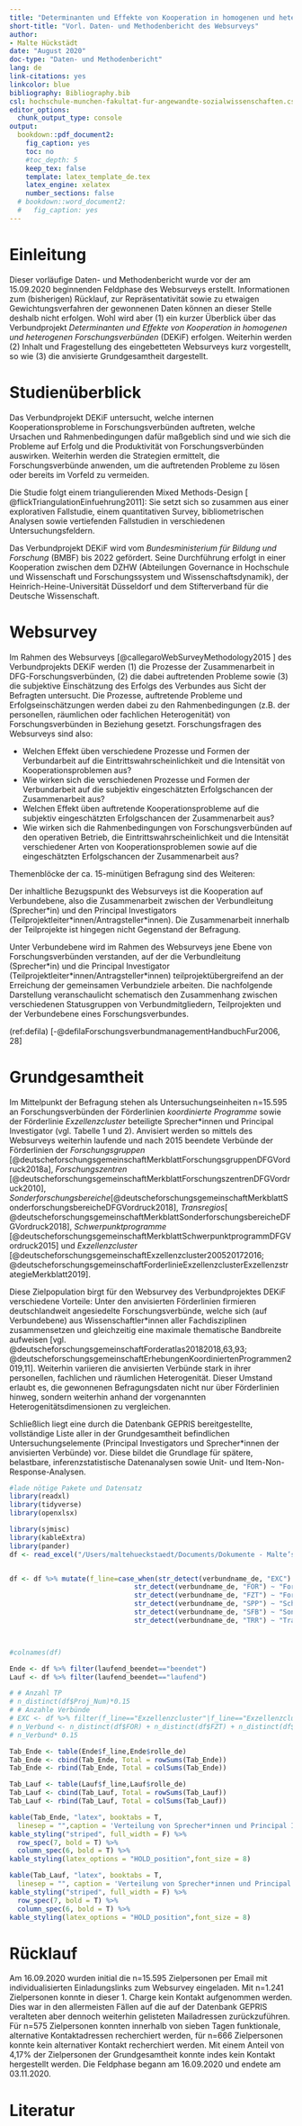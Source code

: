 ```yaml
---
title: "Determinanten und Effekte von Kooperation in homogenen und heterogenen Forschungsverbünden (DEKiF)"
short-title: "Vorl. Daten- und Methodenbericht des Websurveys"
author:
- Malte Hückstädt
date: "August 2020"
doc-type: "Daten- und Methodenbericht"
lang: de
link-citations: yes
linkcolor: blue
bibliography: Bibliography.bib
csl: hochschule-munchen-fakultat-fur-angewandte-sozialwissenschaften.csl
editor_options:
  chunk_output_type: console
output:
  bookdown::pdf_document2:
    fig_caption: yes
    toc: no
    #toc_depth: 5
    keep_tex: false
    template: latex_template_de.tex
    latex_engine: xelatex
    number_sections: false
  # bookdown::word_document2:
  #   fig_caption: yes
---
```


\pagenumbering{gobble}
\tableofcontents

\cleardoublepage
\pagenumbering{Roman}
\listoffigures
\addcontentsline{toc}{section}{Abbildungsverzeichnis}

\cleardoublepage
\listoftables
\addcontentsline{toc}{section}{Tabellenverzeichnis}

\cleardoublepage
\pagenumbering{arabic}


# Einleitung

Dieser vorläufige Daten- und Methodenbericht wurde vor der am 15.09.2020 beginnenden Feldphase des Websurveys erstellt. Informationen zum (bisherigen) Rücklauf, zur Repräsentativität sowie zu etwaigen Gewichtungsverfahren der gewonnenen Daten können an dieser Stelle deshalb  nicht erfolgen. Wohl wird aber (1) ein kurzer Überblick über das Verbundprojekt  *Determinanten und Effekte von Kooperation in homogenen und heterogenen Forschungsverbünden* (DEKiF) erfolgen. Weiterhin werden (2) Inhalt und Fragestellung des eingebetteten Websurveys kurz vorgestellt, so wie (3) die anvisierte Grundgesamtheit dargestellt.

# Studienüberblick

Das Verbundprojekt DEKiF untersucht, welche internen Kooperationsprobleme in Forschungsverbünden auftreten, welche Ursachen und Rahmenbedingungen dafür maßgeblich sind und wie sich die Probleme auf Erfolg und die Produktivität von Forschungsverbünden auswirken. Weiterhin werden die Strategien ermittelt, die Forschungsverbünde anwenden, um die auftretenden Probleme zu lösen oder bereits im Vorfeld zu vermeiden.

\vspace{3 mm}

Die Studie folgt einem triangulierenden Mixed Methods-Design [ @flickTriangulationEinfuehrung2011]: Sie setzt sich so zusammen aus einer explorativen Fallstudie, einem quantitativen Survey, bibliometrischen Analysen sowie vertiefenden Fallstudien in verschiedenen Untersuchungsfeldern.

\vspace{3 mm}

Das Verbundprojekt DEKiF wird vom *Bundesministerium für Bildung und Forschung* (BMBF) bis 2022 gefördert. Seine Durchführung erfolgt in einer Kooperation zwischen dem DZHW (Abteilungen Governance in Hochschule und Wissenschaft und Forschungssystem und Wissenschaftsdynamik), der Heinrich-Heine-Universität Düsseldorf und dem Stifterverband für die Deutsche Wissenschaft.

# Websurvey

Im Rahmen des Websurveys [@callegaroWebSurveyMethodology2015 ] des Verbundprojekts DEKiF werden (1) die Prozesse der Zusammenarbeit in DFG-Forschungsverbünden, (2) die dabei auftretenden Probleme sowie (3) die subjektive Einschätzung des Erfolgs des Verbundes aus Sicht der Befragten untersucht. Die Prozesse, auftretende Probleme und Erfolgseinschätzungen werden dabei zu den Rahmenbedingungen (z.B. der personellen, räumlichen oder fachlichen Heterogenität) von Forschungsverbünden in Beziehung gesetzt. Forschungsfragen des Websurveys sind also:

- Welchen Effekt üben verschiedene Prozesse und Formen der Verbundarbeit auf die Eintrittswahrscheinlichkeit und die Intensität von Kooperationsproblemen aus?
- Wie wirken sich die verschiedenen Prozesse und Formen der Verbundarbeit auf die subjektiv eingeschätzten Erfolgschancen der Zusammenarbeit aus?
- Welchen Effekt üben auftretende Kooperationsprobleme auf die subjektiv eingeschätzten Erfolgschancen der Zusammenarbeit aus?
- Wie wirken sich die Rahmenbedingungen von Forschungsverbünden auf den operativen Betrieb, die Eintrittswahrscheinlichkeit und die Intensität verschiedener Arten von Kooperationsproblemen sowie auf die eingeschätzten Erfolgschancen der Zusammenarbeit aus?

\vspace{3 mm}

Themenblöcke der ca. 15-minütigen Befragung sind des Weiteren:

\vspace{3 mm}

\definecolor{DZHWblue}{RGB}{0,106,178}
\newlist{packed_enum}{enumerate}{5}
\setlist[packed_enum]{label*=(\arabic*)}

\begin{center}
\begin{tcolorbox}[width=10.7cm, sharp corners, colback=DZHWblue!20,
before={\captionof{figure}{Themenblöcke des Websurveys}},
after={}]

\begin{packed_enum}[itemsep=0pt, parsep=0pt]

    \item Initiierung und Auswahl der Verbundmitglieder
    \item Formen der Verbundarbeit
    \item Kommunikation im Verbund
    \item Entwicklung gemeinsamer Forschungsfragen und Verbundziele
    \item Voraussetzungen bzw. Verfahren der Integration von Forschungsergebnissen
    \item Leitung und Koordination des Verbundes
    \item Praktizierte Entscheidungsverfahren
    \item Zusammenarbeit im Verbund
    \item Probleme im Zusammenhang mit der gemeinsamen Verbundarbeit
    \item Erfolg der gemeinsamen Verbundarbeit
    \item Best Practice gemeinsamer Verbundarbeit
    \item Persönliche Erwartungen an die Mitwirkung im Forschungsverbund
    \item Randbedingungen des Forschungsverbundes
    \item Demografie

\end{packed_enum}

\end{tcolorbox}
\end{center}

\vspace{3 mm}

Der inhaltliche Bezugspunkt des Websurveys ist die Kooperation auf Verbundebene, also die Zusammenarbeit zwischen der Verbundleitung (Sprecher\*in) und den Principal Investigators (Teilprojektleiter\*innen/Antragsteller\*innen). Die Zusammenarbeit innerhalb der Teilprojekte ist hingegen nicht Gegenstand der Befragung.

\vspace{3 mm}

Unter Verbundebene wird im Rahmen des Websurveys jene Ebene von Forschungsverbünden verstanden, auf der die Verbundleitung (Sprecher\*in) und die Principal Investigator (Teilprojektleiter\*innen/Antragsteller\*innen) teilprojektübergreifend an der Erreichung der gemeinsamen Verbundziele arbeiten. Die nachfolgende Darstellung veranschaulicht schematisch den Zusammenhang zwischen verschiedenen Statusgruppen von Verbundmitgliedern, Teilprojekten und der Verbundebene eines Forschungsverbundes.

(ref:defila) [-@defilaForschungsverbundmanagementHandbuchFur2006, 28]
\newcommand{\source}[1]{\caption*{Source: {#1}} }

\begin{figure}[h]
\caption{Bezugsebene des Websurvey}
  \centering
     \includegraphics[width=.9\textwidth]{Verbundebene.png}\linebreak

  \begin{footnotesize}
  \textit{Quelle: Eigene Darstellung, in Anlehnung an Defila et al. (ref:defila)}
  \end{footnotesize}
  \label{fig:Schimank}
\end{figure}

# Grundgesamtheit

Im Mittelpunkt der Befragung stehen als Untersuchungseinheiten n=15.595 an Forschungsverbünden der Förderlinien *koordinierte Programme* sowie der Förderlinie *Exzellenzcluster* beteiligte Sprecher\*innen und Principal Investigator (vgl. Tabelle 1 und 2). Anvisiert werden so mittels des Websurveys weiterhin laufende und nach 2015 beendete Verbünde der Förderlinien der _Forschungsgruppen_ [@deutscheforschungsgemeinschaftMerkblattForschungsgruppenDFGVordruck2018a],
_Forschungszentren_ [@deutscheforschungsgemeinschaftMerkblattForschungszentrenDFGVordruck2010],
_Sonderforschungsbereiche_[@deutscheforschungsgemeinschaftMerkblattSonderforschungsbereicheDFGVordruck2018], _Transregios_[ @deutscheforschungsgemeinschaftMerkblattSonderforschungsbereicheDFGVordruck2018], _Schwerpunktprogramme_ [@deutscheforschungsgemeinschaftMerkblattSchwerpunktprogrammDFGVordruck2015] und
_Exzellenzcluster_ [@deutscheforschungsgemeinschaftExzellenzcluster200520172016; @deutscheforschungsgemeinschaftForderlinieExzellenzclusterExzellenzstrategieMerkblatt2019].

Diese Zielpopulation birgt für den Websurvey des Verbundprojektes DEKiF verschiedene Vorteile: Unter den anvisierten Förderlinien firmieren deutschlandweit angesiedelte Forschungsverbünde, welche sich (auf Verbundebene) aus Wissenschaftler\*innen aller Fachdisziplinen zusammensetzen und gleichzeitig eine maximale thematische Bandbreite aufweisen [vgl. @deutscheforschungsgemeinschaftForderatlas20182018,63,93; @deutscheforschungsgemeinschaftErhebungenKoordiniertenProgrammen2019,11]. Weiterhin variieren die anvisierten Verbünde stark in ihrer personellen, fachlichen und räumlichen Heterogenität. Dieser Umstand erlaubt es, die gewonnenen Befragungsdaten nicht nur über Förderlinien hinweg, sondern weiterhin anhand der vorgenannten Heterogenitätsdimensionen zu vergleichen.

Schließlich liegt eine durch die Datenbank GEPRIS bereitgestellte, vollständige Liste aller in der Grundgesamtheit befindlichen Untersuchungselemente (Principal Investigators und Sprecher\*innen der anvisierten Verbünde) vor. Diese bildet die Grundlage für spätere, belastbare, inferenzstatistische Datenanalysen sowie Unit- und Item-Non-Response-Analysen.


```r

#lade nötige Pakete und Datensatz
library(readxl)
library(tidyverse)
library(openxlsx)

library(sjmisc)
library(kableExtra)
library(pander)
df <- read_excel("/Users/maltehueckstaedt/Documents/Dokumente - Malte’s Imac/GitHub/AP6/data/final_data/zofar_df.xlsx", col_types = rep("text",19))


df <- df %>% mutate(f_line=case_when(str_detect(verbundname_de, "EXC") ~ "Exzellenzcluster",
                               str_detect(verbundname_de, "FOR") ~ "Forschungsgruppen",
                               str_detect(verbundname_de, "FZT") ~ "Forschungszentren",
                               str_detect(verbundname_de, "SPP") ~ "Schwerpunktprogramme",
                               str_detect(verbundname_de, "SFB") ~ "Sonderforschungsbereiche",
                               str_detect(verbundname_de, "TRR") ~ "Transregios"))



#colnames(df)

Ende <- df %>% filter(laufend_beendet=="beendet")
Lauf <- df %>% filter(laufend_beendet=="laufend")

# # Anzahl TP
# n_distinct(df$Proj_Num)*0.15
# # Anzahle Verbünde
# EXC <- df %>% filter(f_line=="Exzellenzcluster"|f_line=="Exzellenzcluster (ExStra)")
# n_Verbund <- n_distinct(df$FOR) + n_distinct(df$FZT) + n_distinct(df$SFB) + n_distinct(df$SPP)  + n_distinct(df$TRR) + n_distinct(EXC$Proj_Num)
# n_Verbund* 0.15

Tab_Ende <- table(Ende$f_line,Ende$rolle_de)
Tab_Ende <- cbind(Tab_Ende, Total = rowSums(Tab_Ende))
Tab_Ende <- rbind(Tab_Ende, Total = colSums(Tab_Ende))

Tab_Lauf <- table(Lauf$f_line,Lauf$rolle_de)
Tab_Lauf <- cbind(Tab_Lauf, Total = rowSums(Tab_Lauf))
Tab_Lauf <- rbind(Tab_Lauf, Total = colSums(Tab_Lauf))

kable(Tab_Ende, "latex", booktabs = T,
  linesep = "",caption = 'Verteilung von Sprecher*innen und Principal Investigators beendeter Verbünde in der Grundgesamtheit',format.args = list(big.mark = ".")) %>%
kable_styling("striped", full_width = F) %>%
  row_spec(7, bold = T) %>%
  column_spec(6, bold = T) %>%
kable_styling(latex_options = "HOLD_position",font_size = 8)

kable(Tab_Lauf, "latex", booktabs = T,
  linesep = "", caption = 'Verteilung von Sprecher*innen und Principal Investigators laufender Verbünde in der Grundgesamtheit',format.args = list(big.mark = ".")) %>%
kable_styling("striped", full_width = F) %>%
  row_spec(7, bold = T) %>%
  column_spec(6, bold = T) %>%
kable_styling(latex_options = "HOLD_position",font_size = 8)

```

# Rücklauf

Am 16.09.2020 wurden initial die n=15.595 Zielpersonen per Email mit individualisierten Einladungslinks zum Websurvey eingeladen. Mit n=1.241 Zielpersonen konnte in dieser 1. Charge kein Kontakt aufgenommen werden. Dies war in den allermeisten Fällen auf die auf der Datenbank GEPRIS veralteten aber dennoch weiterhin gelisteten Mailadressen zurückzuführen. Für n=575 Zielpersonen konnten innerhalb von sieben Tagen funktionale, alternative Kontaktadressen recherchiert werden, für n=666 Zielpersonen konnte kein alternativer Kontakt recherchiert werden. Mit einem Anteil von 4,17% der Zielpersonen der Grundgesamtheit konnte indes kein Kontakt hergestellt werden. Die Feldphase begann am 16.09.2020 und endete am 03.11.2020.

# Literatur {-#literatur}
\setlength{\parindent}{-0.2in}
\setlength{\leftskip}{0.2in}
\setlength{\parskip}{0pt}
\noindent
